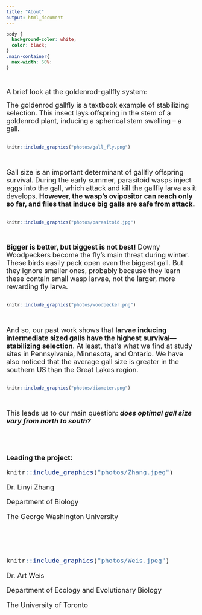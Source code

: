 ```yaml
---
title: "About"
output: html_document
---
```

```css
body {
  background-color: white;
  color: black;
}
.main-container{
  max-width: 60%: 
}
```
<br>

<font size= "4"> A brief look at the goldenrod-gallfly system:

The goldenrod gallfly is a textbook example of stabilizing selection. This insect lays offspring in the stem of a goldenrod plant, inducing a spherical stem swelling – a gall. </font>
<br>
<br>
```r
knitr::include_graphics("photos/gall_fly.png")
```
<br>
<br>
<font size= "4">Gall size is an important determinant of gallfly offspring survival. During the early summer, parasitoid wasps inject eggs into the gall, which attack and kill the gallfly larva as it develops. **However, the wasp’s ovipositor can reach only so far, and flies that induce big galls are safe from attack.**</font>
<br>
<br>
```r
knitr::include_graphics("photos/parasitoid.jpg")
```
<br>
<br>
<font size= "4">**Bigger is better, but biggest is not best!** Downy Woodpeckers become the fly’s main threat during winter. These birds easily peck open even the biggest gall. But they ignore smaller ones, probably because they learn these contain small wasp larvae, not the larger, more rewarding fly larva.  </font> 
<br>
<br>
```r
knitr::include_graphics("photos/woodpecker.png")
```
<br>
<br>
<font size= "4">And so, our past work shows that **larvae inducing intermediate sized galls have the highest survival—stabilizing selection**. At least, that’s what we find at study sites in Pennsylvania, Minnesota, and Ontario. We have also noticed that the average gall size is greater in the southern US than the Great Lakes region.</font>
<br>
<br>
```r
knitr::include_graphics("photos/diameter.png")
```
<br>
<br>
<font size= "4">This leads us to our main question: ***does optimal gall size vary from north to south?*** </font>

<br>

<br>

<font size= "4">**Leading the project:**

```r
knitr::include_graphics("photos/Zhang.jpeg")
```

Dr. Linyi Zhang

Department of Biology

The George Washington University

<br>

<br>
```r
knitr::include_graphics("photos/Weis.jpeg")
```

Dr. Art Weis

Department of Ecology and Evolutionary Biology

The University of Toronto

</font>





